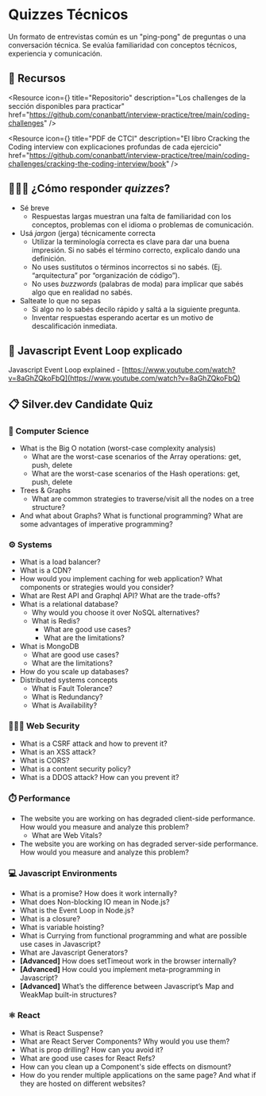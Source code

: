 
# Quizzes Técnicos

Un formato de entrevistas común es un "ping-pong" de preguntas o una conversación técnica. Se evalúa familiaridad con conceptos técnicos, experiencia y comunicación. 

<IREmbed src="https://www.youtube.com/embed/dcD4hYhYQLg?si=-MviuVeSHh64dnHs"/>

## 🔗 Recursos

<Resource
icon={<LinkIcon className="color-4"/>}
title="Repositorio"
description="Los challenges de la sección disponibles para practicar"
href="https://github.com/conanbatt/interview-practice/tree/main/coding-challenges"
/>

<Resource
icon={<FilesIcon className="color-2"/>}
title="PDF de CTCI"
description="El libro Cracking the Coding interview con explicaciones profundas de cada ejercicio"
href="https://github.com/conanbatt/interview-practice/tree/main/coding-challenges/cracking-the-coding-interview/book"
/>

## 🙋🏻‍♂️ ¿Cómo responder *quizzes*?

- Sé breve
    - Respuestas largas muestran una falta de familiaridad con los conceptos, problemas con el idioma o problemas de comunicación.
- Usá *jargon* (jerga) técnicamente correcta
    - Utilizar la terminología correcta es clave para dar una buena impresión. Si no sabés el término correcto, explicalo dando una definición.
    - No uses sustitutos o términos incorrectos si no sabés. (Ej. “arquitectura” por “organización de código”).
    - No uses *buzzwords* (palabras de moda) para implicar que sabés algo que en realidad no sabés.
- Salteate lo que no sepas
    - Si algo no lo sabés decilo rápido y saltá a la siguiente pregunta.
    - Inventar respuestas esperando acertar es un motivo de descalificación inmediata.

## **🔄 Javascript Event Loop explicado**

Javascript Event Loop explained - [https://www.youtube.com/watch?v=8aGhZQkoFbQ](https://www.youtube.com/watch?v=8aGhZQkoFbQ) 

## **📋 Silver.dev Candidate Quiz**

### 🧬 Computer Science

- What is the Big O notation (worst-case complexity analysis)
    - What are the worst-case scenarios of the Array operations: get, push, delete
    - What are the worst-case scenarios of the Hash operations: get, push, delete
- Trees & Graphs
    - What are common strategies to traverse/visit all the nodes on a tree structure?
- And what about Graphs? What is functional programming? What are some advantages of imperative programming?

### ⚙️ Systems

- What is a load balancer?
- What is a CDN?
- How would you implement caching for web application? What components or strategies would you consider?
- What are Rest API and Graphql API? What are the trade-offs?
- What is a relational database?
    - Why would you choose it over NoSQL alternatives?
    - What is Redis?
        - What are good use cases?
        - What are the limitations?
- What is MongoDB
    - What are good use cases?
    - What are the limitations?
- How do you scale up databases?
- Distributed systems concepts
    - What is Fault Tolerance?
    - What is Redundancy?
    - What is Availability?

### 👮🏻‍♀️ Web Security

- What is a CSRF attack and how to prevent it?
- What is an XSS attack?
- What is CORS?
- What is a content security policy?
- What is a DDOS attack? How can you prevent it?

### ⏱️ Performance

- The website you are working on has degraded client-side performance. How would you measure and analyze this problem?
    - What are Web Vitals?
- The website you are working on has degraded server-side performance. How would you measure and analyze this problem?

### 💻 Javascript Environments

- What is a promise? How does it work internally?
- What does Non-blocking IO mean in Node.js?
- What is the Event Loop in Node.js?
- What is a closure?
- What is variable hoisting?
- What is Currying from functional programming and what are possible use cases in Javascript?
- What are Javascript Generators?
- **[Advanced]** How does setTimeout work in the browser internally?
- **[Advanced]** How could you implement meta-programming in Javascript?
- **[Advanced]** What’s the difference between Javascript’s Map and WeakMap built-in structures?

### ⚛️ React

- What is React Suspense?
- What are React Server Components? Why would you use them?
- What is prop drilling? How can you avoid it?
- What are good use cases for React Refs?
- How can you clean up a Component's side effects on dismount?
- How do you render multiple applications on the same page? And what if they are hosted on different websites?


